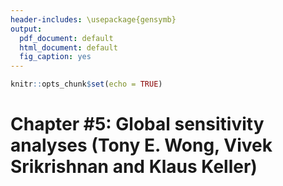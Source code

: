 ```yaml
---
header-includes: \usepackage{gensymb}
output:
  pdf_document: default
  html_document: default
  fig_caption: yes
---
```


```r
knitr::opts_chunk$set(echo = TRUE)
```

# Chapter #5: Global sensitivity analyses (Tony E. Wong, Vivek Srikrishnan and Klaus Keller)
